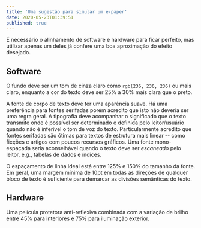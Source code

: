 ```yaml
---
title: 'Uma sugestão para simular um e-paper'
date: 2020-05-23T01:39:51
published: true
---
```


É necessário o alinhamento de software e hardware para ficar perfeito, mas utilizar apenas um deles já confere uma boa aproximação do efeito desejado.

## Software

O fundo deve ser um tom de cinza claro como `rgb(236, 236, 236)` ou mais claro, enquanto a cor do texto deve ser 25% a 30% mais clara que o preto.

A fonte de corpo de texto deve ter uma aparência suave. Há uma preferência para fontes serifadas porém acredito que isto não deveria ser uma regra geral. A tipografia deve acompanhar o significado que o texto transmite onde é possível ser determinado e definida pelo leitor/usuário quando não é inferível o tom de voz do texto. Particularmente acredito que fontes serifadas são ótimas para textos de estrutura mais linear -- como ficções e artigos com poucos recursos gráficos. Uma fonte mono-espaçada seria aconselhável quando o texto deve ser _escaneado_ pelo leitor, e.g., tabelas de dados e índices.

O espaçamento de linha ideal está entre 125% e 150% do tamanho da fonte. Em geral, uma margem mínima de 10pt em todas as direções de qualquer bloco de texto é suficiente para demarcar as divisões semânticas do texto.

## Hardware

Uma película protetora anti-reflexiva combinada com a variação de brilho entre 45% para interiores e 75% para iluminação exterior.
